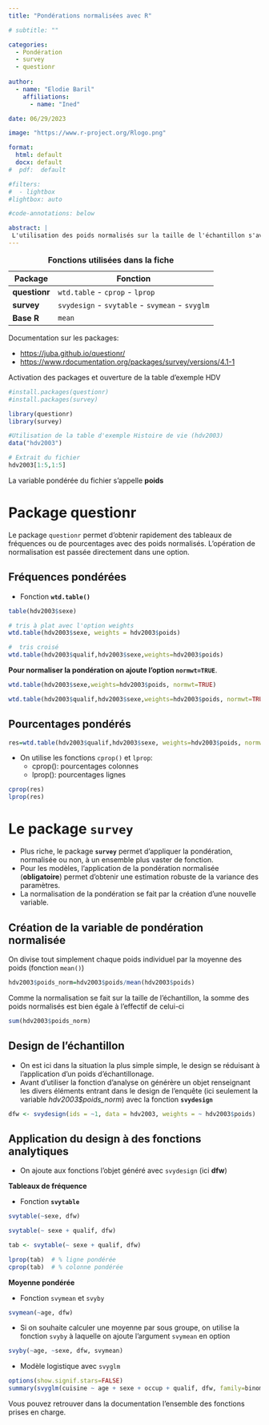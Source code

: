 ```yaml
---
title: "Pondérations normalisées avec R"

# subtitle: ""

categories:
  - Pondération
  - survey
  - questionr
  
author: 
  - name: "Elodie Baril"
    affiliations:
      - name: "Ined"

date: 06/29/2023

image: "https://www.r-project.org/Rlogo.png"

format: 
  html: default
  docx: default
#  pdf:  default

#filters:
#  - lightbox
#lightbox: auto

#code-annotations: below

abstract: | 
 L'utilisation des poids normalisés sur la taille de l'échantillon s'avère obligatoire pour certaines analyses, en particulier pour obtenir des estimations robustes de la variance. La présente fiche présente avec les packages `questionr` et `survey`, deux manières d'introduire ces poids dans des analyses.
---
```



| Package       | Fonction                                        |
|---------------|-------------------------------------------------|
| **questionr** | `wtd.table` - `cprop` - `lprop`                 |
| **survey**    | `svydesign` - `svytable` - `svymean` - `svyglm` |
| **Base R**    | `mean`                                          |

: **Fonctions utilisées dans la fiche**


Documentation sur les packages:  


- <https://juba.github.io/questionr/>
- <https://www.rdocumentation.org/packages/survey/versions/4.1-1>

Activation des packages et ouverture de la table d'exemple HDV

```r
#install.packages(questionr)
#install.packages(survey)

library(questionr)
library(survey)

#Utilisation de la table d'exemple Histoire de vie (hdv2003) 
data("hdv2003")

# Extrait du fichier
hdv2003[1:5,1:5]
```

La variable pondérée du fichier s'appelle **poids**


# Package questionr

Le package `questionr` permet d'obtenir rapidement des tableaux de fréquences ou de pourcentages avec des poids normalisés. L'opération de normalisation est passée directement dans une option.


## Fréquences pondérées  

*  Fonction **`wtd.table()`**

```r
table(hdv2003$sexe)
```

```r

# tris à plat avec l'option weights
wtd.table(hdv2003$sexe, weights = hdv2003$poids)

#  tris croisé
wtd.table(hdv2003$qualif,hdv2003$sexe,weights=hdv2003$poids)
```



**Pour normaliser la pondération on ajoute l'option `normwt=TRUE`**.  

```r
wtd.table(hdv2003$sexe,weights=hdv2003$poids, normwt=TRUE)
```

```r
wtd.table(hdv2003$qualif,hdv2003$sexe,weights=hdv2003$poids, normwt=TRUE)
```


##  Pourcentages pondérés


```r
res=wtd.table(hdv2003$qualif,hdv2003$sexe, weights=hdv2003$poids, normwt=TRUE)
```

* On utilise les fonctions `cprop()` et `lprop`:
  * cprop(): pourcentages colonnes
  * lprop(): pourcentages lignes

```r
cprop(res) 
lprop(res) 
```


# Le package `survey`

* Plus riche, le package **`survey`** permet d'appliquer la pondération, normalisée ou non, à un ensemble plus vaster de fonction. 
* Pour les modèles, l'application de la pondération normalisée (**obligatoire**) permet d'obtenir une estimation robuste de la variance des paramètres.
* La normalisation de la pondération se fait par la création d'une nouvelle variable.  

## Création de la variable de pondération normalisée

On divise tout simplement chaque poids individuel par la moyenne des poids (fonction `mean()`)

```r
hdv2003$poids_norm=hdv2003$poids/mean(hdv2003$poids)
```

Comme la normalisation se fait sur la taille de l'échantillon, la somme des poids normalisés est bien égale à l'effectif de celui-ci

```r
sum(hdv2003$poids_norm)
```

## Design de l'échantillon

* On est ici dans la situation la plus simple simple, le design se réduisant à l'application d'un poids d'échantillonage. 
* Avant d'utiliser la fonction d'analyse on générère un objet renseignant les divers éléments entrant dans le design de l'enquête (ici seulement la variable *hdv2003$poids_norm*) avec la fonction **`svydesign`**

```r
dfw <- svydesign(ids = ~1, data = hdv2003, weights = ~ hdv2003$poids)
```


## Application du design à des fonctions analytiques

* On ajoute aux fonctions l'objet généré avec  `svydesign` (ici **dfw**)

**Tableaux de fréquence**

* Fonction **`svytable`**

```r

svytable(~sexe, dfw)

svytable(~ sexe + qualif, dfw)
```

```r
tab <- svytable(~ sexe + qualif, dfw)
```

```r
lprop(tab)  # % ligne pondérée
cprop(tab)  # % colonne pondérée
```


**Moyenne pondérée**

* Fonction `svymean` et `svyby`

```r
svymean(~age, dfw)
```

* Si on souhaite calculer une moyenne par sous groupe, on utilise la fonction `svyby` à laquelle on ajoute l'argument `svymean` en option

```r
svyby(~age, ~sexe, dfw, svymean)
```

* Modèle logistique avec `svyglm`

```r
options(show.signif.stars=FALSE)
summary(svyglm(cuisine ~ age + sexe + occup + qualif, dfw, family=binomial))
```

Vous pouvez retrouver dans la documentation l'ensemble des fonctions prises en charge.






